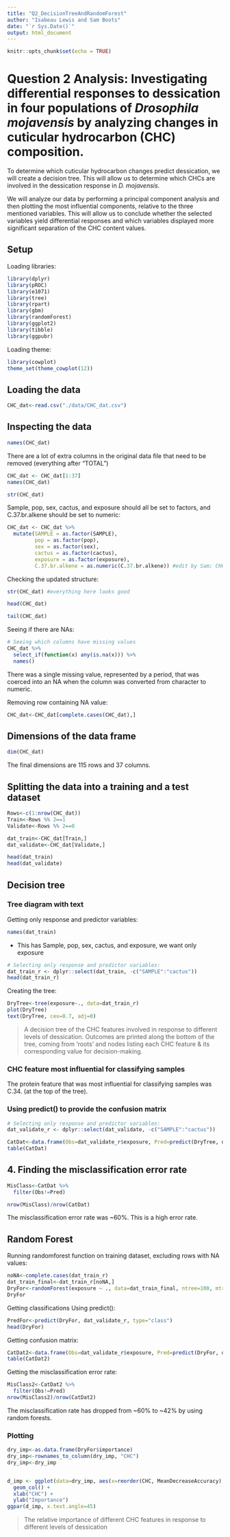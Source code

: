 ---
title: "Q2_DecisionTreeAndRandomForest"
author: "Isabeau Lewis and Sam Boots"
date: "`r Sys.Date()`"
output: html_document
---

```{r setup, include=FALSE}
knitr::opts_chunk$set(echo = TRUE)
```

# Question 2 Analysis: Investigating differential responses to dessication in four populations of _Drosophila mojavensis_ by analyzing changes in cuticular hydrocarbon (CHC) composition.

To determine which cuticular hydrocarbon changes predict dessication, we will create a decision tree. This will allow us to determine which CHCs are involved in the dessication response in _D. mojavensis_.

We will analyze our data by performing a principal component analysis and then plotting the most influential components, relative to the three mentioned variables. This will allow us to conclude whether the selected variables yield differential responses and which variables displayed more significant separation of the CHC content values.

## Setup

Loading libraries:
```{r}
library(dplyr)
library(pROC)
library(e1071)
library(tree)
library(rpart)
library(gbm)
library(randomForest)
library(ggplot2)
library(tibble)
library(ggpubr)
```

Loading theme:
```{r}
library(cowplot)
theme_set(theme_cowplot(12))
```


## Loading the data
```{r}
CHC_dat<-read.csv("./data/CHC_dat.csv")
```

## Inspecting the data
```{r}
names(CHC_dat)
```

There are a lot of extra columns in the original data file that need to be removed (everything after "TOTAL")

```{r}
CHC_dat <- CHC_dat[1:37]
names(CHC_dat)
```
```{r}
str(CHC_dat)
```

Sample, pop, sex, cactus, and exposure should all be set to factors, and C.37.br.alkene should be set to numeric:
```{r}
CHC_dat <- CHC_dat %>% 
  mutate(SAMPLE = as.factor(SAMPLE),
         pop = as.factor(pop),
         sex = as.factor(sex),
         cactus = as.factor(cactus),
         exposure = as.factor(exposure),
         C.37.br.alkene = as.numeric(C.37.br.alkene)) #edit by Sam; CHC content changed from character to numeric
```

Checking the updated structure:
```{r}
str(CHC_dat) #everything here looks good
```

```{r}
head(CHC_dat)
```

```{r}
tail(CHC_dat)
```

Seeing if there are NAs:

```{r}
# Seeing which columns have missing values
CHC_dat %>%
  select_if(function(x) any(is.na(x))) %>%
  names() 
```

There was a single missing value, represented by a period, that was coerced into an NA when the column was converted from character to numeric.

Removing row containing NA value:

```{r}
CHC_dat<-CHC_dat[complete.cases(CHC_dat),]
```

## Dimensions of the data frame
```{r}
dim(CHC_dat)
```

The final dimensions are 115 rows and 37 columns.


## Splitting the data into a training and a test dataset
```{r}
Rows<-c(1:nrow(CHC_dat))
Train<-Rows %% 2==1
Validate<-Rows %% 2==0

dat_train<-CHC_dat[Train,]
dat_validate<-CHC_dat[Validate,]

head(dat_train)
head(dat_validate)
```


## Decision tree

### Tree diagram with text

Getting only response and predictor variables:
```{r}
names(dat_train)
```

* This has Sample, pop, sex, cactus, and exposure, we want only exposure

```{r}
# Selecting only response and predictor variables:
dat_train_r <- dplyr::select(dat_train, -c("SAMPLE":"cactus"))
head(dat_train_r)
```

Creating the tree:
```{r}
DryTree<-tree(exposure~., data=dat_train_r)
plot(DryTree)
text(DryTree, cex=0.7, adj=0)
```

> A decision tree of the CHC features involved in response to different levels of dessication. Outcomes are printed along the bottom of the tree, coming from 'roots' and nodes listing each CHC feature & its corresponding value for decision-making.


### CHC feature most influential for classifying samples
The protein feature that was most influential for classifying samples was C.34. (at the top of the tree).

### Using predict() to provide the confusion matrix
```{r}
# Selecting only response and predictor variables:
dat_validate_r <- dplyr::select(dat_validate, -c("SAMPLE":"cactus"))

CatDat<-data.frame(Obs=dat_validate_r$exposure, Pred=predict(DryTree, dat_validate_r, type="class"))
table(CatDat)
```

## 4. Finding the misclassification error rate
```{r}
MisClass<-CatDat %>%
  filter(Obs!=Pred)
```


```{r}
nrow(MisClass)/nrow(CatDat)
```

The misclassification error rate was ~60%. This is a high error rate.

## Random Forest

Running randomforest function on training dataset, excluding rows with NA values:

```{r}
noNA<-complete.cases(dat_train_r)
dat_train_final<-dat_train_r[noNA,]
DryFor<-randomForest(exposure ~ ., data=dat_train_final, ntree=100, mtry=3, nodesize=5, importance=TRUE)
DryFor
```
Getting classifications Using predict():

```{r}
PredFor<-predict(DryFor, dat_validate_r, type="class")
head(DryFor)
```

Getting confusion matrix:
```{r}
CatDat2<-data.frame(Obs=dat_validate_r$exposure, Pred=predict(DryFor, dat_validate_r, type="class"))
table(CatDat2)
```

Getting the misclassification error rate:
```{r}
MisClass2<-CatDat2 %>%
  filter(Obs!=Pred)
nrow(MisClass2)/nrow(CatDat2)
```

The misclassification rate has dropped from ~60% to ~42% by using random forests.

### Plotting
```{r}

dry_imp<-as.data.frame(DryFor$importance)
dry_imp<-rownames_to_column(dry_imp, "CHC")
dry_imp<-dry_imp


d_imp <- ggplot(data=dry_imp, aes(x=reorder(CHC, MeanDecreaseAccuracy), y=MeanDecreaseAccuracy)) +
  geom_col() +
  xlab("CHC") +
  ylab("Importance")
ggpar(d_imp, x.text.angle=45)
```

> The relative importance of different CHC features in response to different levels of dessication
